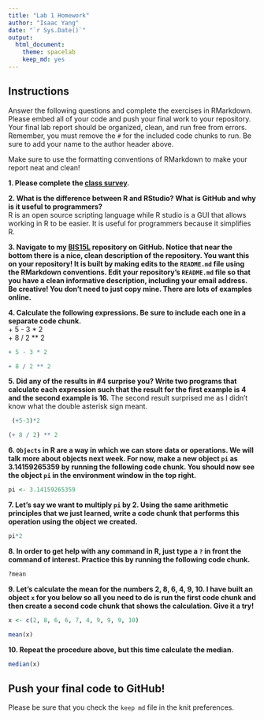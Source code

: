 ---
title: "Lab 1 Homework"
author: "Isaac Yang"
date: "`r Sys.Date()`"
output:
  html_document: 
    theme: spacelab
    keep_md: yes
---

## Instructions
Answer the following questions and complete the exercises in RMarkdown. Please embed all of your code and push your final work to your repository. Your final lab report should be organized, clean, and run free from errors. Remember, you must remove the `#` for the included code chunks to run. Be sure to add your name to the author header above.  

Make sure to use the formatting conventions of RMarkdown to make your report neat and clean!  

**1. Please complete the [class survey](https://forms.gle/8t9FZSBjgvFjzr4MA).**  

**2. What is the difference between R and RStudio? What is GitHub and why is it useful to programmers?**  
R is an open source scripting language while R studio is a GUI that allows working in R to be easier. It is useful for programmers because it simplifies R.

**3. Navigate to my [BIS15L](https://github.com/jmledford3115/BIS15LW2022_jledford) repository on GitHub. Notice that near the bottom there is a nice, clean description of the repository. You want this on your repository! It is built by making edits to the `README.md` file using the RMarkdown conventions. Edit your repository's `README.md` file so that you have a clean informative description, including your email address. Be creative! You don't need to just copy mine. There are lots of examples online.**  

**4. Calculate the following expressions. Be sure to include each one in a separate code chunk.**  
  + 5 - 3 * 2  
  + 8 / 2 ** 2  
```{r}
+ 5 - 3 * 2 
```
```{r}
+ 8 / 2 ** 2  
```

  
**5. Did any of the results in #4 surprise you? Write two programs that calculate each expression such that the result for the first example is 4 and the second example is 16.** 
The second result surprised me as I didn't know what the double asterisk sign meant. 
```{r}
 (+5-3)*2
```
```{r}
(+ 8 / 2) ** 2
```

**6. `Objects` in R are a way in which we can store data or operations. We will talk more about objects next week. For now, make a new object `pi` as 3.14159265359 by running the following code chunk. You should now see the object `pi` in the environment window in the top right.**  
```{r}
pi <- 3.14159265359
```

**7. Let's say we want to multiply `pi` by 2. Using the same arithmetic principles that we just learned, write a code chunk that performs this operation using the object we created.**  
```{r}
pi*2
```


**8. In order to get help with any command in R, just type a `?` in front the command of interest. Practice this by running the following code chunk.**  
```{r}
?mean
```

**9. Let's calculate the mean for the numbers 2, 8, 6, 4, 9, 10. I have built an object `x` for you below so all you need to do is run the first code chunk and then create a second code chunk that shows the calculation. Give it a try!**  
```{r}
x <- c(2, 8, 6, 6, 7, 4, 9, 9, 9, 10)
```
```{r}
mean(x)
```

**10. Repeat the procedure above, but this time calculate the median.**  
```{r}
median(x)
```

## Push your final code to GitHub!
Please be sure that you check the `keep md` file in the knit preferences.  